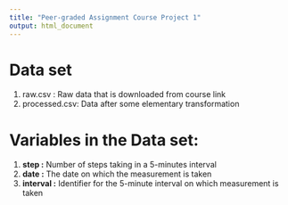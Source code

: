 ```yaml
---
title: "Peer-graded Assignment Course Project 1"
output: html_document
---
```


# Data set 
1. raw.csv : Raw data that is downloaded from course link 
2. processed.csv: Data after some elementary transformation 

# Variables in the Data set: 
1. **step :** Number of steps taking in a 5-minutes interval 
2. **date :** The date on which the measurement is taken 
3. **interval :** Identifier for the 5-minute interval on which measurement is taken 

